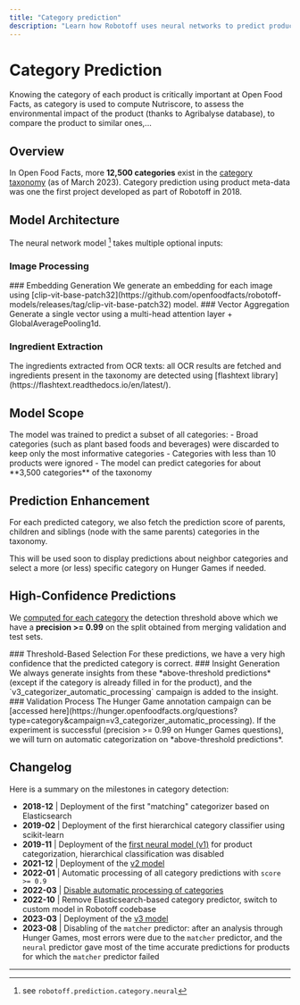 ```yaml
---
title: "Category prediction"
description: "Learn how Robotoff uses neural networks to predict product categories from metadata, ingredients, nutrients, and images for Open Food Facts classification system."
---
```



# Category Prediction

<Callout title="Critical Importance">
Knowing the category of each product is critically important at Open Food Facts, as category is used to compute Nutriscore, to assess the environmental impact of the product (thanks to Agribalyse database), to compare the product to similar ones,...
</Callout>

## Overview

In Open Food Facts, more **12,500 categories** exist in the [category taxonomy](https://static.openfoodfacts.org/data/taxonomies/categories.full.json) (as of March 2023). Category prediction using product meta-data was one the first project developed as part of Robotoff in 2018.

<Card
  title="Current Model"
  href="https://github.com/openfoodfacts/robotoff-models/releases/tag/keras-category-classifier-image-embeddings-3.0"
  description="A neural network model is used to predict categories. Details about model training, results and assets are available on the model robotoff-models release page."
/>

## Model Architecture

The neural network model [^neural] takes multiple optional inputs:

<Cards>
  <Card title="Product Name" description="The product_name field for text-based classification" />
  <Card title="Ingredient List" description="The ingredients field - only depth one ingredients (sub-ingredients ignored)" />
  <Card title="OCR Ingredients" description="Ingredients extracted from OCR texts using flashtext library" />
  <Card title="Nutriments" description="Common nutrients: salt, proteins, fats, saturated fats, carbohydrates, energy" />
  <Card title="Images" description="Up to 10 most recent images processed with CLIP embeddings" />
</Cards>

### Image Processing

<Steps>
<Step>
### Embedding Generation
We generate an embedding for each image using [clip-vit-base-patch32](https://github.com/openfoodfacts/robotoff-models/releases/tag/clip-vit-base-patch32) model.
</Step>

<Step>
### Vector Aggregation
Generate a single vector using a multi-head attention layer + GlobalAveragePooling1d.
</Step>
</Steps>

### Ingredient Extraction

<Callout type="info" title="OCR Processing">
The ingredients extracted from OCR texts: all OCR results are fetched and ingredients present in the taxonomy are detected using [flashtext library](https://flashtext.readthedocs.io/en/latest/).
</Callout>

## Model Scope

<Callout title="Category Selection">
The model was trained to predict a subset of all categories:
- Broad categories (such as plant based foods and beverages) were discarded to keep only the most informative categories
- Categories with less than 10 products were ignored
- The model can predict categories for about **3,500 categories** of the taxonomy
</Callout>

## Prediction Enhancement

For each predicted category, we also fetch the prediction score of parents, children and siblings (node with the same parents) categories in the taxonomy.

<Callout type="info" title="Future Use">
This will be used soon to display predictions about neighbor categories and select a more (or less) specific category on Hunger Games if needed.
</Callout>

## High-Confidence Predictions

We [computed for each category](https://github.com/openfoodfacts/robotoff-models/releases/download/keras-category-classifier-image-embeddings-3.0/threshold_report_0.99.json) the detection threshold above which we have a **precision >= 0.99** on the split obtained from merging validation and test sets.

<Steps>
<Step>
### Threshold-Based Selection
For these predictions, we have a very high confidence that the predicted category is correct.
</Step>

<Step>
### Insight Generation
We always generate insights from these *above-threshold predictions* (except if the category is already filled in for the product), and the `v3_categorizer_automatic_processing` campaign is added to the insight.
</Step>

<Step>
### Validation Process
The Hunger Game annotation campaign can be [accessed here](https://hunger.openfoodfacts.org/questions?type=category&campaign=v3_categorizer_automatic_processing).
</Step>
</Steps>

<Callout type="success" title="Automatic Processing Goal">
If the experiment is successful (precision >= 0.99 on Hunger Games questions), we will turn on automatic categorization on *above-threshold predictions*.
</Callout>

## Changelog

<Callout title="Evolution Timeline">
Here is a summary on the milestones in category detection:
</Callout>

- **2018-12** | Deployment of the first "matching" categorizer based on Elasticsearch
- **2019-02** | Deployment of the first hierarchical category classifier using scikit-learn
- **2019-11** | Deployment of the [first neural model (v1)](https://github.com/openfoodfacts/robotoff-models/releases/tag/keras-category-classifier-xx-1.0) for product categorization, hierarchical classification was disabled
- **2021-12** | Deployment of the [v2 model](https://github.com/openfoodfacts/robotoff-models/releases/tag/keras-category-classifier-xx-2.0)
- **2022-01** | Automatic processing of all category predictions with `score >= 0.9`
- **2022-03** | [Disable automatic processing of categories](https://github.com/openfoodfacts/robotoff/issues/636)
- **2022-10** | Remove Elasticsearch-based category predictor, switch to custom model in Robotoff codebase
- **2023-03** | Deployment of the [v3 model](https://github.com/openfoodfacts/robotoff-models/releases/tag/keras-category-classifier-image-embeddings-3.0)
- **2023-08** | Disabling of the `matcher` predictor: after an analysis through Hunger Games, most errors were due to the `matcher` predictor, and the `neural` predictor gave most of the time accurate predictions for products for which the `matcher` predictor failed

---

[^neural]: see `robotoff.prediction.category.neural`
